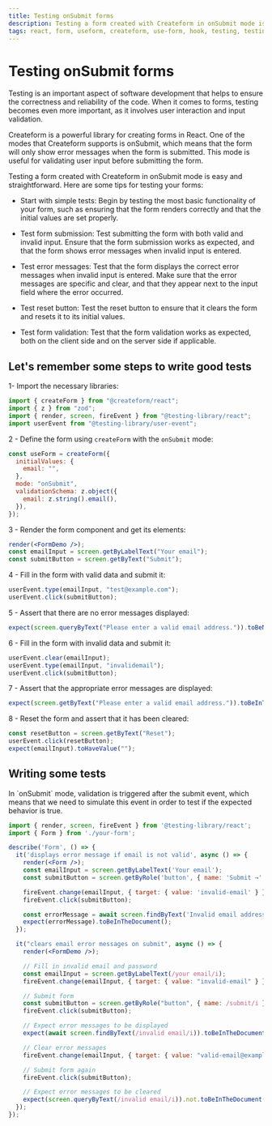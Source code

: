 ```yaml
---
title: Testing onSubmit forms
description: Testing a form created with Createform in onSubmit mode is easy and straightforward. Here are some tips for testing your forms.
tags: react, form, useform, createform, use-form, hook, testing, testing-lirary
---
```


# Testing onSubmit forms

Testing is an important aspect of software development that helps to ensure the correctness and reliability of the code. When it comes to forms, testing becomes even more important, as it involves user interaction and input validation.

Createform is a powerful library for creating forms in React. One of the modes that Createform supports is onSubmit, which means that the form will only show error messages when the form is submitted. This mode is useful for validating user input before submitting the form.

Testing a form created with Createform in onSubmit mode is easy and straightforward. Here are some tips for testing your forms:

 - Start with simple tests: Begin by testing the most basic functionality of your form, such as ensuring that the form renders correctly and that the initial values are set properly.

 - Test form submission: Test submitting the form with both valid and invalid input. Ensure that the form submission works as expected, and that the form shows error messages when invalid input is entered.

 - Test error messages: Test that the form displays the correct error messages when invalid input is entered. Make sure that the error messages are specific and clear, and that they appear next to the input field where the error occurred.

 - Test reset button: Test the reset button to ensure that it clears the form and resets it to its initial values.

 - Test form validation: Test that the form validation works as expected, both on the client side and on the server side if applicable.

## Let's remember some steps to write good tests


1- Import the necessary libraries:

```jsx
import { createForm } from "@createform/react";
import { z } from "zod";
import { render, screen, fireEvent } from "@testing-library/react";
import userEvent from "@testing-library/user-event";
```

2 - Define the form using `createForm` with the `onSubmit` mode:

```jsx
const useForm = createForm({
  initialValues: {
    email: "",
  },
  mode: "onSubmit",
  validationSchema: z.object({
    email: z.string().email(),
  }),
});
```
3 - Render the form component and get its elements:

```jsx
render(<FormDemo />);
const emailInput = screen.getByLabelText("Your email");
const submitButton = screen.getByText("Submit");
```

4 - Fill in the form with valid data and submit it:

```jsx
userEvent.type(emailInput, "test@example.com");
userEvent.click(submitButton);
```

5 - Assert that there are no error messages displayed:

```jsx
expect(screen.queryByText("Please enter a valid email address.")).toBeNull();
```

6 - Fill in the form with invalid data and submit it:

```jsx
userEvent.clear(emailInput);
userEvent.type(emailInput, "invalidemail");
userEvent.click(submitButton);
```

7 - Assert that the appropriate error messages are displayed:

```jsx
expect(screen.getByText("Please enter a valid email address.")).toBeInTheDocument();
```

8 - Reset the form and assert that it has been cleared:

```jsx
const resetButton = screen.getByText("Reset");
userEvent.click(resetButton);
expect(emailInput).toHaveValue("");
```

## Writing some tests

<Callout type="info">
  In `onSubmit` mode, validation is triggered after the submit event, which means that we need to simulate this event in order to test if the expected behavior is true.
</Callout>

```jsx
import { render, screen, fireEvent } from '@testing-library/react';
import { Form } from './your-form';

describe('Form', () => {
  it('displays error message if email is not valid', async () => {
    render(<Form />);
    const emailInput = screen.getByLabelText('Your email');
    const submitButton = screen.getByRole('button', { name: 'Submit →' });

    fireEvent.change(emailInput, { target: { value: 'invalid-email' } });
    fireEvent.click(submitButton);

    const errorMessage = await screen.findByText('Invalid email address');
    expect(errorMessage).toBeInTheDocument();
  });

  it("clears email error messages on submit", async () => {
    render(<FormDemo />);

    // Fill in invalid email and password
    const emailInput = screen.getByLabelText(/your email/i);
    fireEvent.change(emailInput, { target: { value: "invalid-email" } });

    // Submit form
    const submitButton = screen.getByRole("button", { name: /submit/i });
    fireEvent.click(submitButton);

    // Expect error messages to be displayed
    expect(await screen.findByText(/invalid email/i)).toBeInTheDocument();

    // Clear error messages
    fireEvent.change(emailInput, { target: { value: "valid-email@example.com" } });

    // Submit form again
    fireEvent.click(submitButton);

    // Expect error messages to be cleared
    expect(screen.queryByText(/invalid email/i)).not.toBeInTheDocument();
  });
});
```